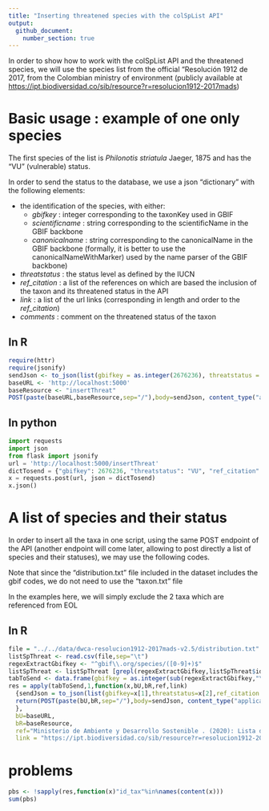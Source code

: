 ```yaml
---
title: "Inserting threatened species with the colSpList API"
output: 
  github_document:
    number_section: true
---
```


In order to show how to work with the colSpList API and the threatened species, we will use the species list from the official "Resolución 1912 de 2017, from the Colombian ministry of environment (publicly available at <https://ipt.biodiversidad.co/sib/resource?r=resolucion1912-2017mads>)

# Basic usage : example of one only species

The first species of the list is *Philonotis striatula* Jaeger, 1875 and has the "VU" (vulnerable) status.

In order to send the status to the database, we use a json "dictionary" with the following elements:

* the identification of the species, with either:
  + *gbifkey* : integer corresponding to the taxonKey used in GBIF
  + *scientificname* : string corresponding to the scientificName in the GBIF backbone
  + *canonicalname* : string corresponding to the canonicalName in the GBIF backbone (formally, it is better to use the canonicalNameWithMarker) used by the name parser of the GBIF backbone)
* *threatstatus* : the status level as defined by the IUCN
* *ref_citation* : a list of the references on which are based the inclusion of the taxon and its threatened status in the API
* *link* : a list of the url links (corresponding in length and order to the *ref_citation*)
* *comments* : comment on the threatened status of the taxon
  

## In R


```r
require(httr)
require(jsonify)
sendJson <- to_json(list(gbifkey = as.integer(2676236), threatstatus = "VU", ref_citation = list("Ministerio de Ambiente y Desarrollo Sostenible . (2020): Lista de especies silvestres amenazadas de la diversidad biológica continental y marino-costera de Colombia - Resolución 1912 de 2017 expedida por el Ministerio de Ambiente y Desarrollo Sostenible. v2.5. Ministerio de Ambiente y Desarrollo Sostenible. Dataset/Checklist. https://doi.org/10.15472/5an5tz"),link =list( "https://ipt.biodiversidad.co/sib/resource?r=resolucion1912-2017mads#anchor-downloads" )),unbox=T)
baseURL <- 'http://localhost:5000'
baseResource <- "insertThreat"
POST(paste(baseURL,baseResource,sep="/"),body=sendJson, content_type("application/json"))
```

## In python

```python
import requests
import json
from flask import jsonify
url = 'http://localhost:5000/insertThreat'
dictTosend = {"gbifkey": 2676236, "threatstatus": "VU", "ref_citation":["Ministerio de Ambiente y Desarrollo Sostenible . (2020): Lista de especies silvestres amenazadas de la diversidad biológica continental y marino-costera de Colombia - Resolución 1912 de 2017 expedida por el Ministerio de Ambiente y Desarrollo Sostenible. v2.5. Ministerio de Ambiente y Desarrollo Sostenible. Dataset/Checklist. https://doi.org/10.15472/5an5tz"],"link": ["https://ipt.biodiversidad.co/sib/resource?r=resolucion1912-2017mads#anchor-downloads"]}
x = requests.post(url, json = dictTosend)
x.json()
```
# A list of species and their status

In order to insert all the taxa in one script, using the same POST endpoint of the API (another endpoint will come later, allowing to post directly a list of species and their statuses), we may use the following codes.

Note that since the "distribution.txt" file included in the dataset includes the gbif codes, we do not need to use the "taxon.txt" file

In the examples here, we will simply exclude the 2 taxa which are referenced from EOL

## In R



```r
file = "../../data/dwca-resolucion1912-2017mads-v2.5/distribution.txt"
listSpThreat <- read.csv(file,sep="\t")
regexExtractGbifkey <- "^gbif\\.org/species/([0-9]+)$"
listSpThreat <- listSpThreat [grepl(regexExtractGbifkey,listSpThreat$id),]
tabToSend <- data.frame(gbifkey = as.integer(sub(regexExtractGbifkey,"\\1",listSpThreat$id)), threatstatus= listSpThreat$threatStatus)
res = apply(tabToSend,1,function(x,bU,bR,ref,link)
  {sendJson = to_json(list(gbifkey=x[1],threatstatus=x[2],ref_citation = list(ref),link = list(link)),unbox = T)
  return(POST(paste(bU,bR,sep="/"),body=sendJson, content_type("application/json")))
  },
  bU=baseURL,
  bR=baseResource,
  ref="Ministerio de Ambiente y Desarrollo Sostenible . (2020): Lista de especies silvestres amenazadas de la diversidad biológica continental y marino-costera de Colombia - Resolución 1912 de 2017 expedida por el Ministerio de Ambiente y Desarrollo Sostenible. v2.5. Ministerio de Ambiente y Desarrollo Sostenible. Dataset/Checklist. https://doi.org/10.15472/5an5tz",
  link = "https://ipt.biodiversidad.co/sib/resource?r=resolucion1912-2017mads#anchor-downloads" )

```
<!--
## In python

```python
import csv
import pandas as pd
import re
file = "../data/dwca-resolucion1912-2017mads-v2.5/distribution.txt"
def readAndInsertApi()
listSpStatus = pd.read_csv(file, sep='\t')

  
```

-->


# problems

```r
pbs <- !sapply(res,function(x)"id_tax"%in%names(content(x)))
sum(pbs)
```